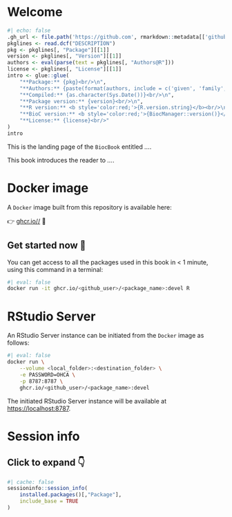 # Welcome {-}

```r
#| echo: false
.gh_url <- file.path('https://github.com', rmarkdown::metadata[['github-repo']])
pkglines <- read.dcf("DESCRIPTION")
pkg <- pkglines[, "Package"][[1]]
version <- pkglines[, "Version"][[1]]
authors <- eval(parse(text = pkglines[, "Authors@R"]))
license <- pkglines[, "License"][[1]]
intro <- glue::glue(
    "**Package:** {pkg}<br/>\n", 
    "**Authors:** {paste(format(authors, include = c('given', 'family', 'role')), collapse = ', ')}<br/>\n", 
    "**Compiled:** {as.character(Sys.Date())}<br/>\n", 
    "**Package version:** {version}<br/>\n", 
    "**R version:** <b style='color:red;'>{R.version.string}</b><br/>\n", 
    "**BioC version:** <b style='color:red;'>{BiocManager::version()}</b><br/>\n", 
    "**License:** {license}<br/>"
)
intro
```

This is the landing page of the `BiocBook` entitled *...*.  

This book introduces the reader to *...*.  

# Docker image {-}

A `Docker` image built from this repository is available here: 

👉 [ghcr.io/<github_user>/<package_name>](https://ghcr.io/<github_user>/<package_name>) 🐳

::: {.callout-tip icon='true'}
## Get started now 🎉

You can get access to all the packages used in this book in < 1 minute, 
using this command in a terminal: 

```sh
#| eval: false
docker run -it ghcr.io/<github_user>/<package_name>:devel R
```

:::

# RStudio Server {-}

An RStudio Server instance can be initiated from the `Docker` image as follows: 

```sh
#| eval: false
docker run \
    --volume <local_folder>:<destination_folder> \
    -e PASSWORD=OHCA \
    -p 8787:8787 \
    ghcr.io/<github_user>/<package_name>:devel
```

The initiated RStudio Server instance will be available at 
[https://localhost:8787](https://localhost:8787).

# Session info {-}

::: {.callout-note collapse="true"}

## Click to expand 👇

```r
#| cache: false
sessioninfo::session_info(
    installed.packages()[,"Package"], 
    include_base = TRUE
)
```

:::
